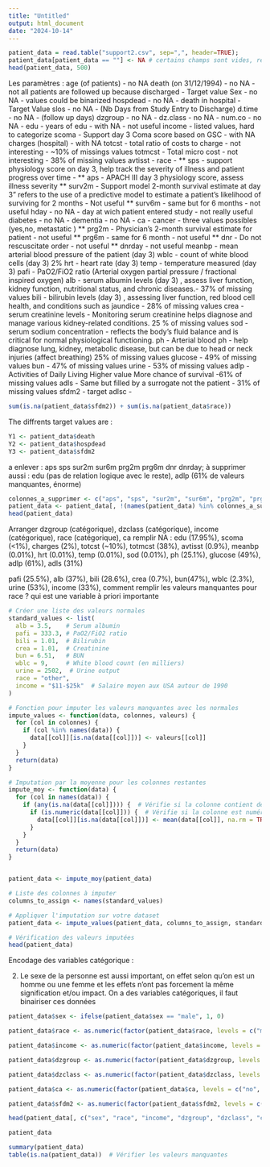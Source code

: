 ```yaml
---
title: "Untitled"
output: html_document
date: "2024-10-14"
---
```




```r
patient_data = read.table("support2.csv", sep=",", header=TRUE);
patient_data[patient_data == ""] <- NA # certains champs sont vides, remplace par NA
head(patient_data, 500)
```

Les paramètres : 
  age (of patients) - no NA
  death (on 31/12/1994) - no NA - not all patients are followed up because discharged - Target value
  Sex - no NA - values could be binarized
  hospdead - no NA - death in hospital - Target Value
  slos - no NA - (Nb Days from Study Entry to Discharge)
  d.time - no NA - (follow up days)
  dzgroup - no NA -
  dz.class - no NA -
  num.co - no NA -
  edu - years of edu - with NA - not useful
  income - listed values, hard to categorize
  scoma - Support day 3 Coma score based on GSC - with NA
  charges (hospital) - with NA
  totcst - total ratio of costs to charge - not interesting - ~10% of missings values
  totmcst - Total micro cost - not interesting - 38% of missing values
  avtisst - 
  race - 
**  sps - support physiology score on day 3, help track the severity of illness and patient progress over time - 
**  aps - APACH III day 3 physiology score, assess illness severity
**  surv2m - Support model 2-month survival estimate at day 3" refers to the use of a predictive model to estimate a patient's likelihood of surviving for 2 months - Not useful
**  surv6m - same but for 6 months - not useful
  hday - no NA - day at wich patient entered study - not really useful
  diabetes - no NA -
  dementia - no NA -
  ca - cancer - three values possibles (yes,no, metastatic )
**  prg2m - Physician's 2-month survival estimate for patient - not useful
**  prg6m - same for 6 month - not useful
**  dnr - Do not rescuscitate order - not useful
**  dnrday - not useful
  meanbp - mean arterial blood pressure of the patient (day 3)
  wblc - count of white blood cells (day 3) 2%
  hrt - heart rate (day 3)
  temp - temperature measured (day 3)
  pafi - PaO2/FiO2 ratio (Arterial oxygen partial pressure / fractional inspired oxygen)
  alb - serum albumin levels (day 3) , assess liver function, kidney function, nutritional status, and chronic diseases.- 37% of missing values
  bili - bilirubin levels (day 3) , assessing liver function, red blood cell health, and conditions such as jaundice - 28% of missing values
  crea - serum creatinine levels - Monitoring serum creatinine helps diagnose and manage various kidney-related conditions. 25 % of missing values
  sod - serum sodium concentration - reflects the body's fluid balance and is critical for normal physiological functioning. 
  ph - Arterial blood ph - help diagnose lung, kidney, metabolic disease, but can be due to head or neck injuries (affect breathing) 25% of missing values
  glucose - 49% of missing values
  bun - 47% of missing values
  urine - 53% of missing values
  adlp - Activities of Daily Living Higher value More chance of survival -61% of missing values
  adls - Same but filled by a surrogate not the patient - 31% of missing values
  sfdm2 - target
  adlsc - 
  
```r
sum(is.na(patient_data$sfdm2)) + sum(is.na(patient_data$race))
```
The diffrents target values are : 
```r
Y1 <- patient_data$death
Y2 <- patient_data$hospdead
Y3 <- patient_data$sfdm2
```

a enlever : aps sps sur2m sur6m prg2m prg6m dnr dnrday; à supprimer aussi : edu (pas de relation logique avec le reste), adlp (61% de valeurs manquantes, énorme)

```r
colonnes_a_supprimer <- c("aps", "sps", "sur2m", "sur6m", "prg2m", "prg6m", "dnr", "dnrday", "edu", "adlp")
patient_data <- patient_data[, !(names(patient_data) %in% colonnes_a_supprimer)]
head(patient_data)
```
Arranger dzgroup (catégorique), dzclass (catégorique), income (catégorique), race (catégorique), ca
remplir NA :  edu (17.95%), scoma (<1%), charges (2%),  totcst (~10%), totmcst (38%), avtisst (0.9%), meanbp (0.01%), hrt (0.01%), temp (0.01%), sod (0.01%), ph (25.1%), glucose (49%),  adlp (61%), adls (31%)

pafi (25.5%), alb (37%), bili (28.6%), crea (0.7%), bun(47%), wblc (2.3%), urine (53%), income (33%),
comment remplir les valeurs manquantes pour race ? qui est une variable à priori importante

```r
# Créer une liste des valeurs normales
standard_values <- list(
  alb = 3.5,    # Serum albumin
  pafi = 333.3, # PaO2/FiO2 ratio
  bili = 1.01,  # Bilirubin
  crea = 1.01,  # Creatinine
  bun = 6.51,   # BUN
  wblc = 9,     # White blood count (en milliers)
  urine = 2502,  # Urine output
  race = "other",
  income = "$11-$25k"  # Salaire moyen aux USA autour de 1990
)

# Fonction pour imputer les valeurs manquantes avec les normales
impute_values <- function(data, colonnes, valeurs) {
  for (col in colonnes) {
    if (col %in% names(data)) {
      data[[col]][is.na(data[[col]])] <- valeurs[[col]]
    }
  }
  return(data)
}

# Imputation par la moyenne pour les colonnes restantes
impute_moy <- function(data) {
  for (col in names(data)) {
    if (any(is.na(data[[col]]))) {  # Vérifie si la colonne contient des NA
      if (is.numeric(data[[col]])) {  # Vérifie si la colonne est numérique
        data[[col]][is.na(data[[col]])] <- mean(data[[col]], na.rm = TRUE)
      }
    }
  }
  return(data)
}


patient_data <- impute_moy(patient_data)

# Liste des colonnes à imputer
columns_to_assign <- names(standard_values)

# Appliquer l'imputation sur votre dataset
patient_data <- impute_values(patient_data, columns_to_assign, standard_values)

# Vérification des valeurs imputées
head(patient_data)

```
  
Encodage des variables catégorique :
  
2. Le sexe de la personne est aussi important, on effet selon qu'on est un homme ou une femme et les effets n'ont pas forcement la même signification et/ou impact.
On a des variables catégoriques, il faut binairiser ces données

```r
patient_data$sex <- ifelse(patient_data$sex == "male", 1, 0)

patient_data$race <- as.numeric(factor(patient_data$race, levels = c("missing", "black", "asian", "hispanic", "white", "other")))

patient_data$income <- as.numeric(factor(patient_data$income, levels = c("under $11k", "$11-$25k", "$25-$50k", ">$50k")))

patient_data$dzgroup <- as.numeric(factor(patient_data$dzgroup, levels = c("ARF/MOSF w/Sepsis", "CHF", "COPD", "Cirrhosis", "Colon Cancer", "Coma", "Lung Cancer", "MOSF w/Malig")))

patient_data$dzclass <- as.numeric(factor(patient_data$dzclass, levels = c("ARF/MOSF", "COPD/CHF/Cirrhosis", "Cancer", "Coma")))

patient_data$ca <- as.numeric(factor(patient_data$ca, levels = c("no", "yes", "metastatic")))

patient_data$sfdm2 <- as.numeric(factor(patient_data$sfdm2, levels = c("no(M2 and SIP pres)", "adl>=4 (>=5 if sur)", "SIP>=30", "Coma or Intub","<2 mo. follow-up" )))

head(patient_data[, c("sex", "race", "income", "dzgroup", "dzclass", "ca", "sfdm2")])

patient_data
```

```r
summary(patient_data)
table(is.na(patient_data))  # Vérifier les valeurs manquantes

```
```r

```

